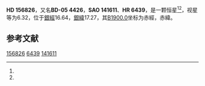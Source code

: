 {{Starbox begin
| name = HD 156826
}}
{{Starbox observe
| epoch = [[J2000.0|J2000.0]]
| constell = {{星座名待查}}<ref name=SIMBAD>{{cite web
 | url=http://simbad.u-strasbg.fr/simbad/sim-id?Ident=HR+6439
 | title =Pulsating variable Star
 | publisher=Centre de Données astronomiques de Strasbourg
 | work=SIMBAD
 | accessdate=2012-07-13}}</ref><ref name=DATA>{{cite web
 | url=http://vizier.u-strasbg.fr/viz-bin/VizieR-5?-out.add=.&-source=5050&-corr=PK=HR&-out.max=9999&HR=6439
 | title=VizieR Detailed Page
 | accessdate=2012-07-13
 | archive-date=2016-03-05
 | archive-url=https://web.archive.org/web/20160305032244/http://vizier.u-strasbg.fr/viz-bin/VizieR-5?-out.add=.&-source=5050&-corr=PK=HR&-out.max=9999&HR=6439
 | dead-url=no
 }}</ref>
| 星官 = 
| ra = {{RA|17|19|59.5}}<ref name=SIMBAD /><ref name=DATA />
| dec = {{DEC|-5|55|2}}<ref name=SIMBAD /><ref name=DATA />
| appmag_v = 6.32<ref name=SIMBAD /><ref name=DATA />
}}
{{Starbox character
| class = G9V<ref name=SIMBAD /><ref name=DATA />
| b-v = 0.85<ref name=SIMBAD /><ref name=DATA />
| u-b = 0.47<ref name=SIMBAD /><ref name=DATA />
| r-i = <ref name=SIMBAD /><ref name=DATA />
| variable = 
}}
{{Starbox astrometry
| radial_v = 0.47
| prop_mo_ra = -31
| parallax = 0.017
| p_error = 
}}
{{Starbox catalog
| names =BD-05 4426，[[SAO星表|SAO]] 141611，[[HD星表|HD]] 156826，[[HR星表|HR]] 6439}}
{{Starbox reference |Simbad=HR+6439}}
{{Starbox end}}

'''HD 156826'''，又名'''BD-05 4426'''，'''SAO 141611'''、'''HR 6439'''，是一颗恒星<ref name=SIMBAD /><ref name=DATA />，视星等为6.32，位于[[銀道座標系|銀經]]16.64，[[銀道座標系|銀緯]]17.27，其[[B1900.0|B1900.0]]坐标为赤經{{RA|17|14|38.3}}，赤緯{{DEC|-5|17.27|33}}。

== 参考文献 ==
{{reflist}}

{{star-stub}}

[[Category:HD和HDE天體|156826]]
[[Category:HR天體|6439]]
[[Category:SAO天體|141611]]